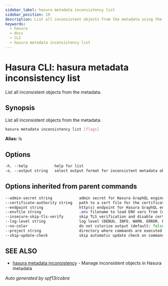```yaml
---
sidebar_label: hasura metadata inconsistency list
sidebar_position: 19
description: List all inconsistent objects from the metadata using the Hasura CLI
keywords:
  - hasura
  - docs
  - CLI
  - hasura metadata inconsistency list
---
```


# Hasura CLI: hasura metadata inconsistency list

List all inconsistent objects from the metadata.

## Synopsis

List all inconsistent objects from the metadata.

```bash
hasura metadata inconsistency list [flags]
```

**Alias:** ls

## Options

```sass
-h, --help            help for list
-o, --output string   select output format for inconsistent metadata objects(Allowed values: json)
```

## Options inherited from parent commands

```sass
--admin-secret string            admin secret for Hasura GraphQL engine (env "HASURA_GRAPHQL_ADMIN_SECRET")
--certificate-authority string   path to a cert file for the certificate authority (env "HASURA_GRAPHQL_CERTIFICATE_AUTHORITY")
--endpoint string                http(s) endpoint for Hasura GraphQL engine (env "HASURA_GRAPHQL_ENDPOINT")
--envfile string                 .env filename to load ENV vars from (default ".env")
--insecure-skip-tls-verify       skip TLS verification and disable cert checking (default: false) (env "HASURA_GRAPHQL_INSECURE_SKIP_TLS_VERIFY")
--log-level string               log level (DEBUG, INFO, WARN, ERROR, FATAL) (default "INFO")
--no-color                       do not colorize output (default: false)
--project string                 directory where commands are executed (default: current dir)
--skip-update-check              skip automatic update check on command execution
```

## SEE ALSO

* [hasura metadata inconsistency](/hasura-cli/commands/hasura_metadata_inconsistency.mdx)	 - Manage inconsistent objects in Hasura metadata

_Auto generated by spf13/cobra_
